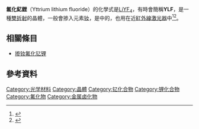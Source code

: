 '''氟化釔鋰'''（Yttrium lithium fluoride）的化學式是[[鋰|Li]][[釔|Y]][[氟|F]]<sub>4</sub>，有時會簡稱'''YLF'''，是一種[[雙折射|雙折射]]的晶體，一般會掺入元素[[钕|钕]]，是{{le|固態雷射|solid-state laser}}中的{{le|主動雷射介質|active laser medium}}，也用在近[[紅外線|紅外線]][[激光器|激光器]]中<ref name="cw">{{cite journal|first = J.|last = Kong|coauthors = Tang, D. Y.; Zhao, B.; Lu, J.; Ueda, K.; Yagi, H. and Yanagitani, T.|title = 9.2-W diode-pumped Yb:Y<sub>2</sub>O<sub>3</sub> ceramic laser|journal = [[Applied_Physics_Letters|Applied Physics Letters]]|volume = 86|year = 2005|doi = 10.1063/1.1914958|pages = 116|issue = 16|bibcode=2005ApPhL..86p1116K}}</ref><ref>{{cite journal|first = M.|last = Tokurakawa|coauthors = Takaichi, K.; Shirakawa, A.; Ueda, K.; Yagi, H.; Yanagitani, T. and Kaminskii, A. A.|title = Diode-pumped 188 fs mode-locked Yb<sup>3+</sup>:Y<sub>2</sub>O<sub>3</sub> ceramic laser|journal = Applied Physics Letters|volume = 90|pages = 071101| year = 2007|doi=10.1063/1.2476385|issue = 7|bibcode=2007ApPhL..90g1101T}}</ref>。

==相關條目==
*[[掺钕氟化钇锂|掺钕氟化钇锂]]

==參考資料==
{{reflist}}
{{钇化合物}}
{{锂化合物}}
{{氟化合物}}
{{DEFAULTSORT:Yttrium Lithium Fluoride}}
[[Category:光学材料|Category:光学材料]]
[[Category:晶體|Category:晶體]]
[[Category:钇化合物|Category:钇化合物]]
[[Category:锂化合物|Category:锂化合物]]
[[Category:氟化物|Category:氟化物]]
[[Category:金属卤化物|Category:金属卤化物]]

{{Optics-stub}}
